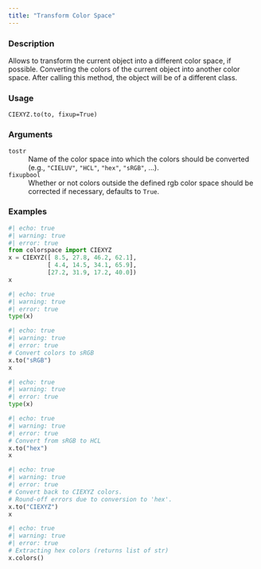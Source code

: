 ```yaml
---
title: "Transform Color Space"
---
```


### Description

Allows to transform the current object into a different color space,
if possible. Converting the colors of the current object into
another color space. After calling this method, the object
will be of a different class.

### Usage

<pre><code class='language-python'>CIEXYZ.to(to, fixup=True)</code></pre>

### Arguments

<dl class="pyp-list param-list">
  <dt style = "white-space: nowrap; font-family: monospace; vertical-align: top">
   <code id="colorspace.colorlib.CIEXYZ.to:to">to</code><code class="argument-class">str</code>
  </dt>
 <dd>Name of the color space into which the colors should be
converted (e.g., `"CIELUV"`, `"HCL"`, `"hex"`, `"sRGB"`, ...).</dd>
  <dt style = "white-space: nowrap; font-family: monospace; vertical-align: top">
   <code id="colorspace.colorlib.CIEXYZ.to:fixup">fixup</code><code class="argument-class">bool</code>
  </dt>
 <dd>Whether or not colors outside the defined rgb color space
should be corrected if necessary, defaults to `True`.</dd>
</dl>

### Examples

```python
#| echo: true
#| warning: true
#| error: true
from colorspace import CIEXYZ
x = CIEXYZ([ 8.5, 27.8, 46.2, 62.1],
           [ 4.4, 14.5, 34.1, 65.9],
           [27.2, 31.9, 17.2, 40.0])
x
```

```python
#| echo: true
#| warning: true
#| error: true
type(x)
```

```python
#| echo: true
#| warning: true
#| error: true
# Convert colors to sRGB
x.to("sRGB")
x
```

```python
#| echo: true
#| warning: true
#| error: true
type(x)
```

```python
#| echo: true
#| warning: true
#| error: true
# Convert from sRGB to HCL
x.to("hex")
x
```

```python
#| echo: true
#| warning: true
#| error: true
# Convert back to CIEXYZ colors.
# Round-off errors due to conversion to 'hex'.
x.to("CIEXYZ")
x
```

```python
#| echo: true
#| warning: true
#| error: true
# Extracting hex colors (returns list of str)
x.colors()
```



